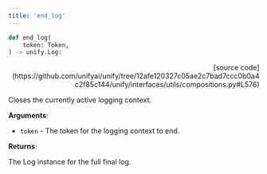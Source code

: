 ```yaml
---
title: 'end_log'
---
```


```python
def end_log(
    token: Token,
) -> unify.Log:
```

<p align="right">[source code](https://github.com/unifyai/unify/tree/12afe120327c05ae2c7bad7ccc0b0a4c2f85c144/unify/interfaces/utils/compositions.py#L576)</p>

Closes the currently active logging context.

**Arguments**:

- `token` - The token for the logging context to end.



**Returns**:

The Log instance for the full final log.